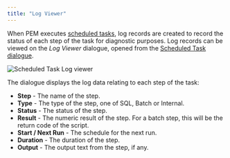 ```yaml
---
title: "Log Viewer"
---
```


<div id="pem_log_view" class="registered_link"></div>

When PEM executes [scheduled tasks](../#pem_task_view), log records are created to record the status of each step of the task for diagnostic purposes. Log records can be viewed on the *Log Viewer* dialogue, opened from the [Scheduled Task dialogue](../#pem_task_view).

![Scheduled Task Log viewer](../../images/pem_log_view.png)

The dialogue displays the log data relating to each step of the task:

-   **Step** - The name of the step.
-   **Type** - The type of the step, one of SQL, Batch or Internal.
-   **Status** - The status of the step.
-   **Result** - The numeric result of the step. For a batch step, this will be the return code of the script.
-   **Start / Next Run** - The schedule for the next run.
-   **Duration** - The duration of the step.
-   **Output** - The output text from the step, if any.
